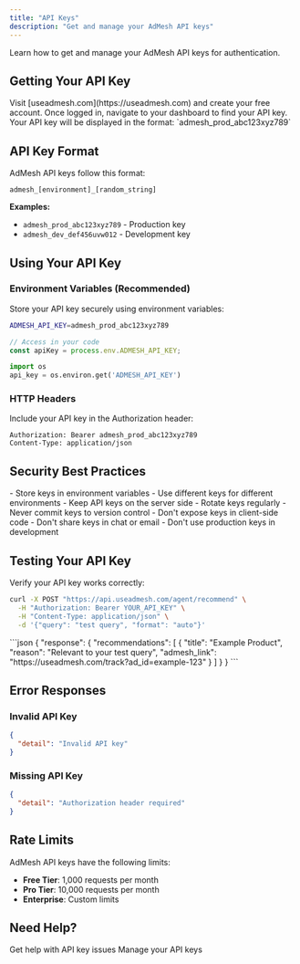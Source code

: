 ```yaml
---
title: "API Keys"
description: "Get and manage your AdMesh API keys"
---
```


Learn how to get and manage your AdMesh API keys for authentication.

## Getting Your API Key

<Steps>
  <Step title="Sign Up">
    Visit [useadmesh.com](https://useadmesh.com) and create your free account.
  </Step>
  <Step title="Access Dashboard">
    Once logged in, navigate to your dashboard to find your API key.
  </Step>
  <Step title="Copy API Key">
    Your API key will be displayed in the format: `admesh_prod_abc123xyz789`
  </Step>
</Steps>

## API Key Format

AdMesh API keys follow this format:

```
admesh_[environment]_[random_string]
```

**Examples:**
- `admesh_prod_abc123xyz789` - Production key
- `admesh_dev_def456uvw012` - Development key

## Using Your API Key

### Environment Variables (Recommended)

Store your API key securely using environment variables:

<CodeGroup>

```bash .env
ADMESH_API_KEY=admesh_prod_abc123xyz789
```

```javascript JavaScript
// Access in your code
const apiKey = process.env.ADMESH_API_KEY;
```

```python Python
import os
api_key = os.environ.get('ADMESH_API_KEY')
```

</CodeGroup>

### HTTP Headers

Include your API key in the Authorization header:

```http
Authorization: Bearer admesh_prod_abc123xyz789
Content-Type: application/json
```

## Security Best Practices

<CardGroup cols={2}>
  <Card title="Do's" icon="check">
    - Store keys in environment variables
    - Use different keys for different environments
    - Keep API keys on the server side
    - Rotate keys regularly
  </Card>
  <Card title="Don'ts" icon="x">
    - Never commit keys to version control
    - Don't expose keys in client-side code
    - Don't share keys in chat or email
    - Don't use production keys in development
  </Card>
</CardGroup>

## Testing Your API Key

Verify your API key works correctly:

```bash
curl -X POST "https://api.useadmesh.com/agent/recommend" \
  -H "Authorization: Bearer YOUR_API_KEY" \
  -H "Content-Type: application/json" \
  -d '{"query": "test query", "format": "auto"}'
```

<Accordion title="Expected Success Response">
```json
{
  "response": {
    "recommendations": [
      {
        "title": "Example Product",
        "reason": "Relevant to your test query",
        "admesh_link": "https://useadmesh.com/track?ad_id=example-123"
      }
    ]
  }
}
```
</Accordion>

## Error Responses

### Invalid API Key
```json
{
  "detail": "Invalid API key"
}
```

### Missing API Key
```json
{
  "detail": "Authorization header required"
}
```

## Rate Limits

AdMesh API keys have the following limits:

- **Free Tier**: 1,000 requests per month
- **Pro Tier**: 10,000 requests per month
- **Enterprise**: Custom limits

## Need Help?

<CardGroup cols={2}>
  <Card title="Contact Support" icon="envelope" href="mailto:mani@useadmesh.com">
    Get help with API key issues
  </Card>
  <Card title="Dashboard" icon="chart-line" href="https://useadmesh.com">
    Manage your API keys
  </Card>
</CardGroup>

